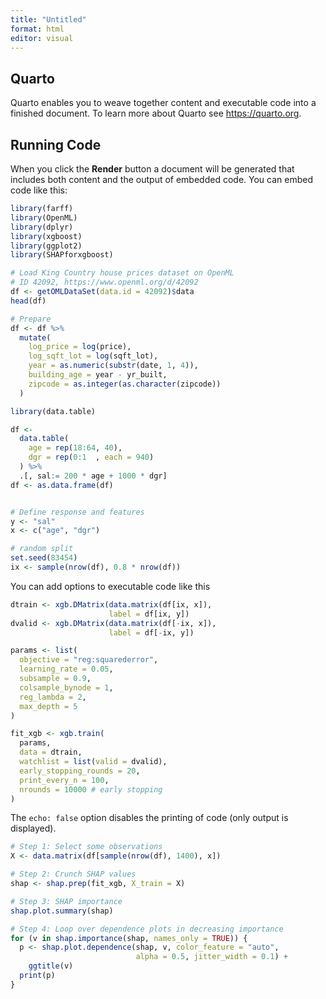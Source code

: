 ```yaml
---
title: "Untitled"
format: html
editor: visual
---
```


## Quarto

Quarto enables you to weave together content and executable code into a finished document. To learn more about Quarto see <https://quarto.org>.

## Running Code

When you click the **Render** button a document will be generated that includes both content and the output of embedded code. You can embed code like this:

```r
library(farff)
library(OpenML)
library(dplyr)
library(xgboost)
library(ggplot2)
library(SHAPforxgboost)

# Load King Country house prices dataset on OpenML
# ID 42092, https://www.openml.org/d/42092
df <- getOMLDataSet(data.id = 42092)$data
head(df)

# Prepare
df <- df %>%
  mutate(
    log_price = log(price),
    log_sqft_lot = log(sqft_lot),
    year = as.numeric(substr(date, 1, 4)),
    building_age = year - yr_built,
    zipcode = as.integer(as.character(zipcode))
  )

library(data.table)

df <- 
  data.table(
    age = rep(18:64, 40),
    dgr = rep(0:1  , each = 940)
  ) %>%
  .[, sal:= 200 * age + 1000 * dgr]
df <- as.data.frame(df)


# Define response and features
y <- "sal"
x <- c("age", "dgr")

# random split
set.seed(83454)
ix <- sample(nrow(df), 0.8 * nrow(df))
```

You can add options to executable code like this

```r

dtrain <- xgb.DMatrix(data.matrix(df[ix, x]),
                      label = df[ix, y])
dvalid <- xgb.DMatrix(data.matrix(df[-ix, x]),
                      label = df[-ix, y])

params <- list(
  objective = "reg:squarederror",
  learning_rate = 0.05,
  subsample = 0.9,
  colsample_bynode = 1,
  reg_lambda = 2,
  max_depth = 5
)

fit_xgb <- xgb.train(
  params,
  data = dtrain,
  watchlist = list(valid = dvalid),
  early_stopping_rounds = 20,
  print_every_n = 100,
  nrounds = 10000 # early stopping
)
```

The `echo: false` option disables the printing of code (only output is displayed).

```r
# Step 1: Select some observations
X <- data.matrix(df[sample(nrow(df), 1400), x])

# Step 2: Crunch SHAP values
shap <- shap.prep(fit_xgb, X_train = X)

# Step 3: SHAP importance
shap.plot.summary(shap)

# Step 4: Loop over dependence plots in decreasing importance
for (v in shap.importance(shap, names_only = TRUE)) {
  p <- shap.plot.dependence(shap, v, color_feature = "auto", 
                            alpha = 0.5, jitter_width = 0.1) +
    ggtitle(v)
  print(p)
}
```

```r

```
